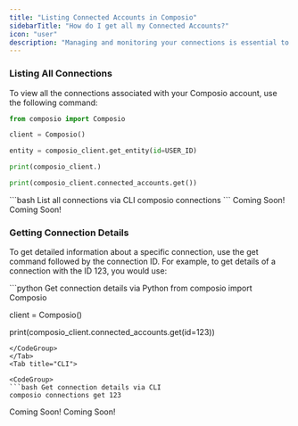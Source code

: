 ```yaml
---
title: "Listing Connected Accounts in Composio"
sidebarTitle: "How do I get all my Connected Accounts?"
icon: "user"
description: "Managing and monitoring your connections is essential to show your users what integrations they have connected."
---
```


### Listing All Connections
To view all the connections associated with your Composio account, use the following command:
<Tabs>
<Tab title="Python">
<CodeGroup>
```python List all connections via Python
from composio import Composio

client = Composio()

entity = composio_client.get_entity(id=USER_ID)

print(composio_client.)

print(composio_client.connected_accounts.get())
```
</CodeGroup>
</Tab>
<Tab title="CLI">
<CodeGroup>
```bash List all connections via CLI
composio connections
```
</CodeGroup>
</Tab>
<Tab title="JS">
Coming Soon! 
</Tab>
<Tab title="API">
Coming Soon! 
</Tab>
</Tabs>


### Getting Connection Details
To get detailed information about a specific connection, use the get command followed by the connection ID. For example, to get details of a connection with the ID 123, you would use:

<Tabs>
<Tab title="Python">
<CodeGroup>
```python Get connection details via Python
from composio import Composio

client = Composio()

print(composio_client.connected_accounts.get(id=123))
```
</CodeGroup>
</Tab>
<Tab title="CLI">

<CodeGroup>
```bash Get connection details via CLI
composio connections get 123
```
</CodeGroup>
</Tab>
<Tab title="JS">
Coming Soon! 
</Tab>
<Tab title="API">
Coming Soon! 
</Tab>
</Tabs>